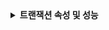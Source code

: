 <details>
<summary><b>트랜잭션 속성 및 성능</b></summary>

| 분류 | 속성 | 설명 |
| -- | -- | -- |
| 에이전트 | **에이전트 명(oname)** | 에이전트 오브젝트 이름 |
| ^ | 에이전트 ID (oid) | 에이전트 오브젝트 아이디 |
| ^ | 에이전트 그룹 명 | `okind` 옵션으로 설정된 에이전트 그룹 이름 |
| ^ | 에이전트 그룹 ID | 에이전트 그룹 아이디 |
| ^ | 에이전트 서버 명 | `ondoe` 옵션으로 설정한 에이전트 서버 이름 |
| ^ | 에이전트 서버 ID | 에이전트 서버 아이디 |
| ^ | 프로젝트 코드 | 와탭 모니터링 서비스에 등록한 프로젝트의 식별 코드 |
| 트랜잭션 | **트랜잭션 ID** | 트랜잭션 아이디 |
| ^ | 시작 시간 | 트랜잭션 시작 시각 |
| ^ | 종료 시간 | 트랜잭션 종료 시각 |
| ^ | **경과 시간** | 트랜잭션 수행 시간 |
| ^ | HTTP 메소드 | HTTP 메소드 - GET, POST, PUT, HEAD 등 |
| ^ | HTTP 호출 시간 | 외부 Http Call 시간 |
| ^ | HTTP 호출 건수 | 외부 HTTP Call 건수 |
| ^ | DB 접속 시간 | DB와 연결된 시간 |
| ^ | SQL 시간 | SQL 수행 시간 |
| ^ | SQL 건수 | SQL 수행 건수 |
| ^ | SQL 패치 시간 | 레코드를 조회하는 데 걸린 시간<br/>(중첩이 발생하거나 타 로직이 포함될 수 있음) |
| ^ | SQL 패치 건수 | SQL에서 데이터를 조회한 레코드 건수 |
| 자원 | CPU 사용 시간 | 트랜잭션이 사용한 CPU 사용량 |
| ^ | 메모리 할당 사용량 | 트랜잭션이 사용한 메모리 사용량 |
| 클라이언트 | 클라이언트 IP | 클라이언트의 IP 주소 |
| ^ | 도메인 | 클라이언트가 접속한 IP 주소에 지정된 인터넷 주소 |
| ^ | WClientID | 클라이언트의 ID |
| ^ | 국가 | 클라이언트의 국가 정보 |
| ^ | 운영체제 | 클라이언트의 운영체제 이름 |
| ^ | 클라이언트 타입 | 클라이언트가 이용한 브라우저 이름 |
| ^ | 클라이언트 명 | 클라이언트가 이용한 기기 이름 |
| ^ | Referer | 클라이언트가 브라우저에서 이전에 이용한 페이지 주소 또는 유입 경로 |
| ^ | 유저 에이전트 | 클라이언트 관련 정보를 추출하는데 이용하는 웹 클라이언트 정보 |

:::note

애플리케이션 종류나 설정, 스텝의 종류에 따라 수집하는 정보는 달라질 수 있습니다.

:::

</details>